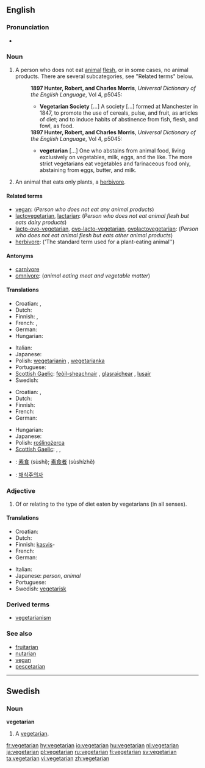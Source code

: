 {{wikipedia|vegetarianism}}
==English==

===Pronunciation===
* {{rhymes|ɛəriən}}

===Noun===
{{en-noun}}

<!-- There has been a kind of tug-of-war about the definitions of this article. According to other dictionaries the term "vegetarian" is a generic term covering many kinds of people that avoid animal products in their diet, including vegans, lactovegetarians, pescetarians etc. The definition below is written from that starting point. Before rushing to rewriting the article once again, please check at least three other dictionaries. -->

# A person who does not eat [[animal]] [[flesh]], or in some cases, no animal products. There are several subcategories, see "Related terms" below.
#:'''1897 Hunter, Robert, and Charles Morris''', ''Universal Dictionary of the English Language'', Vol 4, p5045:
#:*'''Vegetarian Society''' [...] A society [...] formed at Manchester in 1847, to promote the use of cereals, pulse, and fruit, as articles of diet; and to induce habits of abstinence from fish, flesh, and fowl, as food.
#:'''1897 Hunter, Robert, and Charles Morris''', ''Universal Dictionary of the English Language'', Vol 4, p5045:
#:*'''vegetarian''' [...] One who abstains from animal food, living exclusively on vegetables, milk, eggs, and the like. The more strict vegetarians eat vegetables and farinaceous food only, abstaining from eggs, butter, and milk. 
# An animal that eats only plants, a [[herbivore]].

====Related terms====
* [[vegan]]: (''Person who does not eat any animal products'')
* [[lactovegetarian]], [[lactarian]]: (''Person who does not eat animal flesh but eats dairy products'')
* [[lacto-ovo-vegetarian]], [[ovo-lacto-vegetarian]], [[ovolactovegetarian]]: (''Person who does not eat animal flesh but eats other animal products'')
* [[herbivore]]: ('The standard term used for a plant-eating animal'')

====Antonyms====
* [[carnivore]]
* [[omnivore]]: (''animal eating meat and vegetable matter'')

====Translations====
{{trans-top|person who or animal that does not eat any animal flesh}}
* Croatian: {{t-|hr|vegetarijanac|m|alt=vegetarijánac}}, {{t-|hr|vegetarijanka|f|alt=vegetarìjānka}}
* Dutch: {{t-|nl|vegetariër|m}}
* Finnish: {{t+|fi|kasvissyöjä}}, {{t+|fi|vegetaristi}}
* French: {{t+|fr|végétarien|m}}, {{t+|fr|végétarienne|f}}
* German: {{t+|de|Vegetarier|m}}
* Hungarian: {{t+|hu|vegetariánus}}
{{trans-mid}}
* Italian: {{t+|it|vegetariano|m}}
* Japanese: {{t|ja|菜食主義者|tr=saishoku-shugi-sha|sc=Jpan}}
* Polish: [[wegetarianin]] {{m}}, [[wegetarianka]] {{f}}
* Portuguese: {{t+|pt|vegetariano}}
* [[Scottish Gaelic]]: [[feòil-sheachnair]] {{m}}, [[glasraichear]] {{m}}, [[lusair]] {{m}}
* Swedish: {{t+|sv|vegetarian|c}}
{{trans-bottom}}

{{trans-top|plant-eating animal}}
* Croatian: {{t-|hr|biljojed|m|alt=bȉljojēd}}, {{t-|hr|biljožder|m|alt=bȉljožder}}
* Dutch: {{t+|nl|herbivoor|m}}
* Finnish: {{t-|fi|kasvinsyöjä}}
* French: {{t+|fr|herbivore|m|f}}
* German: {{t-|de|Pflanzenfresser|m}}
{{trans-mid}}
* Hungarian: {{t|hu|növényevő}}
* Japanese: {{t|ja|草食|tr=sōshoku|sc=Jpan}}
* Polish: [[roślinożerca]]
* [[Scottish Gaelic]]: {{t-|gd|feòil-sheachnair|m|xs=Scottish Gaelic}}, {{t-|gd|lusair|m|xs=Scottish Gaelic}}, {{t-|gd|glasraichear|m|xs=Scottish Gaelic}}
{{trans-bottom}}

{{checktrans-top}}
* {{ttbc|Chinese}}: [[素食]] (sùshí); [[素食者]] (sùshízhě)
* {{ttbc|Korean}}: [[채식주의자]]
{{trans-bottom}}

===Adjective===
{{en-adj|-}}

# Of or relating to the type of diet eaten by vegetarians (in all senses).

====Translations====
{{trans-top|relating to the type of diet eaten by vegetarians}}
* Croatian: {{t-|hr|vegetrijanski|alt=vegetarìjānskī}}
* Dutch: {{t+|nl|vegetarisch}}
* Finnish: [[kasvis]]-
* French: {{t+|fr|végétarien}}
* German: {{t-|de|vegetarisch}}
{{trans-mid}}
* Italian: {{t+|it|vegetariano}}
* Japanese: {{t|ja|菜食主義の|tr=saishoku-shugi-no|sc=Jpan}} ''person'', {{t|ja|草食の|tr=sōshoku-no|sc=Jpan}} ''animal''
* Portuguese: {{t+|pt|vegetariano}}
* Swedish: [[vegetarisk]]
{{trans-bottom}}

===Derived terms===
* [[vegetarianism]]

===See also===
* [[fruitarian]]
* [[nutarian]]
* [[vegan]]
* [[pescetarian]]

----

==Swedish==
{{sv-noun-reg-r-c|2=vegetariane}}

===Noun===
'''vegetarian''' {{c}}

# A [[#Noun|vegetarian]].

[[fr:vegetarian]]
[[hy:vegetarian]]
[[io:vegetarian]]
[[hu:vegetarian]]
[[nl:vegetarian]]
[[ja:vegetarian]]
[[pl:vegetarian]]
[[ru:vegetarian]]
[[fi:vegetarian]]
[[sv:vegetarian]]
[[ta:vegetarian]]
[[vi:vegetarian]]
[[zh:vegetarian]]